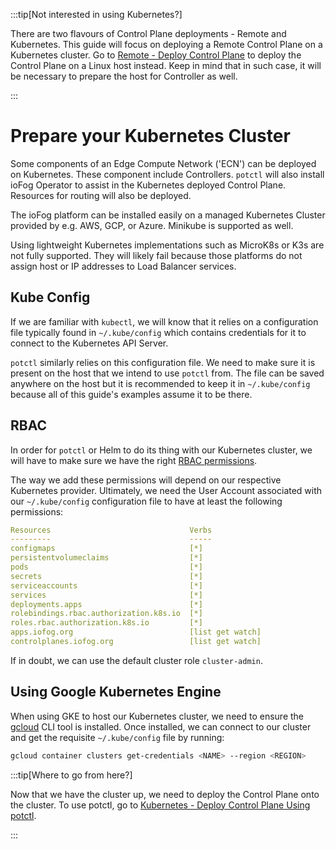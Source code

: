 :::tip[Not interested in using Kubernetes?]
  <p>There are two flavours of Control Plane deployments - Remote and Kubernetes. This guide will focus on deploying a Remote Control Plane on a Kubernetes cluster. Go to <a href="../platform-deployment/remote-control-plane">Remote - Deploy Control Plane</a> to deploy the Control Plane on a Linux host instead. Keep in mind that in such case, it will be necessary to prepare the host for Controller as well.</p>
:::

# Prepare your Kubernetes Cluster

Some components of an Edge Compute Network ('ECN') can be deployed on Kubernetes. These component include Controllers. `potctl` will also install ioFog Operator to assist in the Kubernetes deployed Control Plane. Resources for routing will also be deployed.

The ioFog platform can be installed easily on a managed Kubernetes Cluster provided by e.g. AWS, GCP, or Azure. Minikube is supported as well.

Using lightweight Kubernetes implementations such as MicroK8s or K3s are not fully supported. They will likely fail because those platforms do not assign host or IP addresses to Load Balancer services.

## Kube Config

If we are familiar with `kubectl`, we will know that it relies on a configuration file typically found in `~/.kube/config` which contains credentials for it to connect to the Kubernetes API Server.

`potctl` similarly relies on this configuration file. We need to make sure it is present on the host that we intend to use `potctl` from. The file can be saved anywhere on the host but it is recommended to keep it in `~/.kube/config` because all of this guide's examples assume it to be there.

## RBAC

In order for `potctl` or Helm to do its thing with our Kubernetes cluster, we will have to make sure we have the right [RBAC permissions](https://kubernetes.io/docs/reference/access-authn-authz/rbac/).

The way we add these permissions will depend on our respective Kubernetes provider. Ultimately, we need the User Account associated with our `~/.kube/config` configuration file to have at least the following permissions:

```yaml
Resources                               Verbs
---------                               -----
configmaps                              [*]
persistentvolumeclaims                  [*]
pods                                    [*]
secrets                                 [*]
serviceaccounts                         [*]
services                                [*]
deployments.apps                        [*]
rolebindings.rbac.authorization.k8s.io  [*]
roles.rbac.authorization.k8s.io         [*]
apps.iofog.org                          [list get watch]
controlplanes.iofog.org                 [list get watch]
```

If in doubt, we can use the default cluster role `cluster-admin`.

## Using Google Kubernetes Engine

When using GKE to host our Kubernetes cluster, we need to ensure the [gcloud](https://cloud.google.com/sdk/gcloud/) CLI tool is installed. Once installed, we can connect to our cluster and get the requisite `~/.kube/config` file by running:

```bash
gcloud container clusters get-credentials <NAME> --region <REGION>
```

:::tip[Where to go from here?]
  <p>Now that we have the cluster up, we need to deploy the Control Plane onto the cluster. To use potctl, go to <a href="../platform-deployment/kubernetes-potctl">Kubernetes - Deploy Control Plane Using potctl</a>.</p>
:::


<EditPageAdmonition />